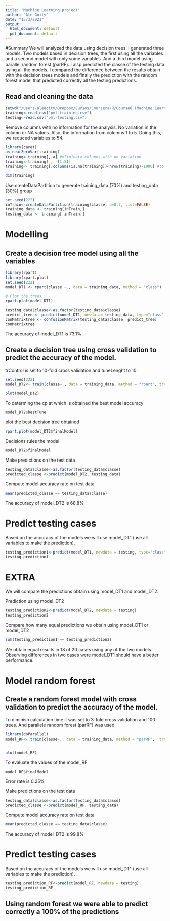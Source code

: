 ```yaml
---
title: "Machine Learning project"
author: "Ale Goity"
date: "15/3/2021"
output:
  html_document: default
  pdf_document: default
---
```

#Summary
We will analyzed the data using decision trees. I generated three models. Two models based in  decision trees, the first using all the variables and a second model with only some variables. And a third model using parallel random forest (parRF).
I alsp predicted the classe of the testing data using all the models. I compared the difference between the results obtain with the decision trees models and finally the prediction with the random forest model that predicted correctly all the testing predictions.

## Read and cleaning the data

```r
setwd("/Users/alegoity/Dropbox/Cursos/Coursera/R/Course8 (Machine Learning)/project/")
training<-read.csv("pml-training.csv")
testing<-read.csv("pml-testing.csv")
```


Remove columns with no information for the analysis. No variation in the column or NA values. Also, the information from columns 1 to 5. Doing this, we reduced variables to 54.
```r
library(caret)
a<-nearZeroVar(training)
training<-training[,-a] #eliminate columns with no variation
training<-training[ , -(1:5)]
training<- training[,colSums(is.na(training))<nrow(training)-1000] #to eliminate columns with high number of NA

dim(training)

```

Use createDataPartition to generate training_data (70%) and testing_data (30%) group

```r
set.seed(222)
inTrain<-createDataPartition(training$classe, p=0.7, list=FALSE)
training_data <- training[inTrain,]
testing_data <- training[-inTrain,]
```

# Modelling

## Create a decision tree model using all the variables
```r
library(rpart)
library(rpart.plot)
set.seed(222)
model_DT1 <- rpart(classe ~., data = training_data, method = "class")

# Plot the trees
rpart.plot(model_DT1)

```

```r
testing_data$classe<-as.factor(testing_data$classe)
predict_tree <- predict(model_DT1, newdata= testing_data, type="class")
conMatrixtree <- confusionMatrix(testing_data$classe, predict_tree)
conMatrixtree
```

The accuracy of model_DT1 is 73.1%




## Create a decision tree using cross validation to predict the accuracy of the model.
trControl is set to 10-fold cross validation and tuneLenght to 10
```r
set.seed(222)
model_DT2<- train(classe~., data = training_data, method = "rpart", trControl = trainControl("cv", number = 10), tuneLength = 10, na.action = na.pass)

plot(model_DT2)
```
To determing the cp at which is obtained the best model accuracy 
```r
model_DT2$bestTune
```
plot the best decision tree obtained

```r
rpart.plot(model_DT2$finalModel)

```

Decisions rules the model
```r
model_DT2$finalModel
```

Make predictions on the test data
```r
testing_data$classe<-as.factor(testing_data$classe)
predicted_classe <-predict(model_DT2, testing_data)
```


Compute model accuracy rate on test data
```r
mean(predicted_classe == testing_data$classe)
```

The accuracy of model_DT2 is 68.8%

# Predict testing cases
Based on the accuracy of the models we will use model_DT1 (use all variables to make the prediction).

```r
testing_prediction1<-predict(model_DT1, newdata = testing, type="class")
testing_prediction1
```


# EXTRA
We will compare the predictions obtain using model_DT1 and model_DT2.

Prediction using model_DT2
```r
testing_prediction2<-predict(model_DT2, newdata = testing)
testing_prediction2
```

Compare how many equal predictions we obtain using model_DT1 or model_DT2
```r
sum(testing_prediction1 == testing_prediction2) 
```

We obtain equal results in 18 of 20 cases using any of the two models. Observing differences in two cases were model_DT1 should have a better performance.

# Model random forest

## Create a random forest model with cross validation to predict the accuracy of the model.
To diminish calculation time it was set to 3-fold cross validation and 100 trees. And parallele random forest (parRF) was used. 

```r
library(doParallel)
model_RF<- train(classe~., data = training_data, method = "parRF",  trControl = trainControl("cv", number = 3, allowParallel = TRUE), na.action = na.pass, ntrees=100)


plot(model_RF) 
```

To evaluate the values of the model_RF

```r
model_RF$finalModel
```
Error rate is 0.25%

Make predictions on the test data
```r
testing_data$classe<-as.factor(testing_data$classe)
predicted_classe <-predict(model_RF, testing_data)

```

Compute model accuracy rate on test data
```r
mean(predicted_classe == testing_data$classe)
```

The accuracy of model_DT2 is 99.8%

# Predict testing cases
Based on the accuracy of the models we will use model_DT1 (use all variables to make the prediction).

```r
testing_prediction_RF<-predict(model_RF, newdata = testing)
testing_prediction_RF
```

## Using random forest we were able to predict correctly a 100% of the predictions
